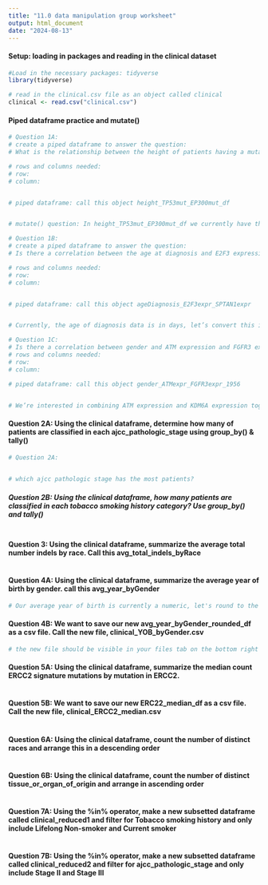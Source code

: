 ```yaml
---
title: "11.0 data manipulation group worksheet"
output: html_document
date: "2024-08-13"
---
```


#### Setup: loading in packages and reading in the clinical dataset

```r
#Load in the necessary packages: tidyverse
library(tidyverse)
```

```r
# read in the clinical.csv file as an object called clinical
clinical <- read.csv("clinical.csv")
```

#### Piped dataframe practice and mutate()

```r
# Question 1A:
# create a piped dataframe to answer the question:
# What is the relationship between the height of patients having a mutation in TP53 or a mutation in EP300?

# rows and columns needed:
# row: 
# column:


# piped dataframe: call this object height_TP53mut_EP300mut_df


# mutate() question: In height_TP53mut_EP300mut_df we currently have the height data in cm, let's convert this to inches and call the new column height_cm. Name the new dataframe as heightCM_2013_TP53mut_EP300mut 

```

```r
# Question 1B:
# create a piped dataframe to answer the question:
# Is there a correlation between the age at diagnosis and E2F3 expression and SPTAN1 expression?

# rows and columns needed:
# row:
# column:  


# piped dataframe: call this object ageDiagnosis_E2F3expr_SPTAN1expr


# Currently, the age of diagnosis data is in days, let’s convert this into years and call the new column age_of_diagnosis_years


```

```r
# Question 1C:
# Is there a correlation between gender and ATM expression and FGFR3 expression for patients born in 1956 or 1957?
# rows and columns needed:
# row:
# column: 

# piped dataframe: call this object gender_ATMexpr_FGFR3expr_1956


# We’re interested in combining ATM expression and KDM6A expression together, let’s add these together and call the new column combo_expr
```

#### Question 2A: Using the clinical dataframe, determine how many of patients are classified in each ajcc_pathologic_stage using group_by() & tally()

```r
# Question 2A:

  
# which ajcc pathologic stage has the most patients?


```

##### Question 2B: Using the clinical dataframe, how many patients are classified in each tobacco smoking history category? Use group_by() and tally()

```r

```

#### Question 3: Using the clinical dataframe, summarize the average total number indels by race. Call this avg_total_indels_byRace

```r

```

#### Question 4A: Using the clinical dataframe, summarize the average year of birth by gender. call this avg_year_byGender

```r



# Our average year of birth is currently a numeric, let's round to the nearest whole number and put the result in a new column called yob_avg_rounded. Name the dataframe as avg_year_byGender_rounded_df


```

#### Question 4B: We want to save our new avg_year_byGender_rounded_df as a csv file. Call the new file, clinical_YOB_byGender.csv

```r

# the new file should be visible in your files tab on the bottom right panel
```

#### Question 5A: Using the clinical dataframe, summarize the median count ERCC2 signature mutations by mutation in ERCC2.

```r


```

#### Question 5B: We want to save our new ERC22_median_df as a csv file. Call the new file, clinical_ERCC2_median.csv

```r

```

#### Question 6A: Using the clinical dataframe, count the number of distinct races and arrange this in a descending order

```r

```

#### Question 6B: Using the clinical dataframe, count the number of distinct tissue_or_organ_of_origin and arrange in ascending order

```r


```

#### Question 7A: Using the %in% operator, make a new subsetted dataframe called clinical_reduced1 and filter for Tobacco smoking history and only include Lifelong Non-smoker and Current smoker

```r

```

#### Question 7B: Using the %in% operator, make a new subsetted dataframe called clinical_reduced2 and filter for ajcc_pathologic_stage and only include Stage II and Stage III

```r

```
